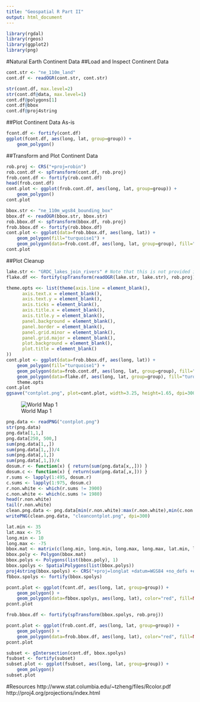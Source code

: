 ```yaml
---
title: "Geospatial R Part II"
output: html_document
---
```

```r
library(rgdal)
library(rgeos)
library(ggplot2)
library(png)
```
#Natural Earth Continent Data
##Load and Inspect Continent Data
```r
cont.str <- "ne_110m_land"
cont.df <- readOGR(cont.str, cont.str)
```
```r
str(cont.df, max.level=2)
str(cont.df@data, max.level=1)
cont.df@polygons[1]
cont.df@bbox
cont.df@proj4string
```
##Plot Continent Data As-is
```r
fcont.df <- fortify(cont.df)
ggplot(fcont.df, aes(long, lat, group=group)) +
    geom_polygon()
```

##Transform and Plot Continent Data
```r
rob.proj <- CRS("+proj=robin")
rob.cont.df <- spTransform(cont.df, rob.proj)
frob.cont.df <- fortify(rob.cont.df)
head(frob.cont.df)
cont.plot <- ggplot(frob.cont.df, aes(long, lat, group=group)) +
    geom_polygon()
cont.plot
```
```r
bbox.str <- "ne_110m_wgs84_bounding_box"
bbox.df <- readOGR(bbox.str, bbox.str)
rob.bbox.df <- spTransform(bbox.df, rob.proj)
frob.bbox.df <- fortify(rob.bbox.df)
cont.plot <- ggplot(data=frob.bbox.df, aes(long, lat)) +
    geom_polygon(fill="turquoise1") +
    geom_polygon(data=frob.cont.df, aes(long, lat, group=group), fill="black") 
cont.plot
```

##Plot Cleanup
```r
lake.str <- "GRDC_lakes_join_rivers" # Note that this is not provided in the repo
flake.df <<- fortify(spTransform(readOGR(lake.str, lake.str), rob.proj))

theme.opts <<- list(theme(axis.line = element_blank(),
      axis.text.x = element_blank(),
      axis.text.y = element_blank(),
      axis.ticks = element_blank(),
      axis.title.x = element_blank(),
      axis.title.y = element_blank(),
      panel.background = element_blank(),
      panel.border = element_blank(),
      panel.grid.minor = element_blank(),
      panel.grid.major = element_blank(),
      plot.background = element_blank(),
      plot.title = element_blank()
))
cont.plot <- ggplot(data=frob.bbox.df, aes(long, lat)) +
    geom_polygon(fill="turquoise1") +
    geom_polygon(data=frob.cont.df, aes(long, lat, group=group), fill="black") +
    geom_polygon(data=flake.df, aes(long, lat, group=group), fill="turquoise1") + # note: fairly high res
    theme.opts
cont.plot
ggsave("contplot.png", plot=cont.plot, width=3.25, height=1.65, dpi=300)
```

![World Map 1](contplot.png)
```r
png.data <- readPNG("contplot.png")
str(png.data)
png.data[1,1,]
png.data[250, 500,]
sum(png.data[1,,])
sum(png.data[1,,])/4
sum(png.data[,1,])
sum(png.data[,1,])/4
dosum.r <- function(x) { return(sum(png.data[x,,])) }
dosum.c <- function(x) { return(sum(png.data[,x,])) }
r.sums <- lapply(1:495, dosum.r)
c.sums <- lapply(1:975, dosum.c)
r.non.white <- which(r.sums != 3900)
c.non.white <- which(c.sums != 1980)
head(r.non.white)
tail(r.non.white)
clean.png.data <- png.data[min(r.non.white):max(r.non.white),min(c.non.white):max(c.non.white),1:4]
writePNG(clean.png.data, "cleancontplot.png", dpi=300)
```

```r
lat.min <- 35
lat.max <- 75
long.min <- 10
long.max <- -75
bbox.mat <- matrix(c(long.min, long.min, long.max, long.max, lat.min, lat.max, lat.max, lat.min), nrow=4, ncol=2)
bbox.poly <- Polygon(bbox.mat)
bbox.polys <- Polygons(list(bbox.poly), 1)
bbox.spolys <- SpatialPolygons(list(bbox.polys))
proj4string(bbox.spolys) <- CRS("+proj=longlat +datum=WGS84 +no_defs +ellps=WGS84 +towgs84=0,0,0")
fbbox.spolys <- fortify(bbox.spolys)

pcont.plot <- ggplot(fcont.df, aes(long, lat, group=group)) +
    geom_polygon() +
    geom_polygon(data=fbbox.spolys, aes(long, lat), color="red", fill=NA)
pcont.plot

frob.bbox.df <- fortify(spTransform(bbox.spolys, rob.proj))

pcont.plot <- ggplot(frob.cont.df, aes(long, lat, group=group)) +
    geom_polygon() +
    geom_polygon(data=frob.bbox.df, aes(long, lat), color="red", fill=NA)
pcont.plot

subset <- gIntersection(cont.df, bbox.spolys)
fsubset <- fortify(subset)
subset.plot <- ggplot(fsubset, aes(long, lat, group=group)) +
    geom_polygon()
subset.plot
```
#Resources
http://www.stat.columbia.edu/~tzheng/files/Rcolor.pdf
http://proj4.org/projections/index.html
